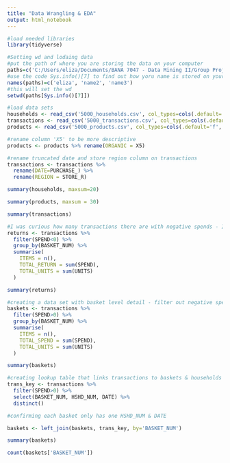 ```yaml
---
title: "Data Wrangling & EDA"
output: html_notebook
---
```



```r
#load needed libraries
library(tidyverse)
```
```r
#Setting wd and lodaing data
#put the path of where you are storing the data on your computer
paths=c('C:/Users/eliza/Documents/BANA 7047 - Data Mining II/Group Project/Data', 'path2', 'path3')
#use the code Sys.info()[7] to find out how yoru name is stored on your local machine, copy to this list
names(paths)=c('eliza', 'name2', 'name3')
#this will set the wd
setwd(paths[Sys.info()[7]])

#load data sets
households <- read_csv('5000_households.csv', col_types=cols(.default='f', HSHD_NUM='c'))
transactions <- read_csv('5000_transactions.csv', col_types=cols(.default='?', STORE_R='f', YEAR='f'))
products <- read_csv('5000_products.csv', col_types=cols(.default='f', PRODUCT_NUM='c'))

#rename column 'X5' to be more descriptive
products <- products %>% rename(ORGANIC = X5)

#rename truncated date and store region column on transactions
transactions <- transactions %>%
  rename(DATE=PURCHASE_) %>%
  rename(REGION = STORE_R)
```
```r
summary(households, maxsum=20)
```
```r
summary(products, maxsum = 30)
```
```r
summary(transactions)
```
```r
#I was curious how many transactions there are with negative spends - I think these might be returns & we may want to filter?
returns <- transactions %>% 
  filter(SPEND<0) %>%
  group_by(BASKET_NUM) %>%
  summarise(
    ITEMS = n(),
    TOTAL_RETURN = sum(SPEND),
    TOTAL_UNITS = sum(UNITS)
  )

summary(returns)
```

```r
#creating a data set with basket level detail - filter out negative spends
baskets <- transactions %>%
  filter(SPEND>0) %>%
  group_by(BASKET_NUM) %>%
  summarise(
    ITEMS = n(),
    TOTAL_SPEND = sum(SPEND),
    TOTAL_UNITS = sum(UNITS)
  )

summary(baskets)
```
```r
#creating lookup table that links transactions to baskets & households
trans_key <- transactions %>% 
  filter(SPEND>0) %>%
  select(BASKET_NUM, HSHD_NUM, DATE) %>%
  distinct()
```

```r
#confirming each basket only has one HSHD_NUM & DATE

```


```r
baskets <- left_join(baskets, trans_key, by='BASKET_NUM')  

summary(baskets)
```
```r
count(baskets['BASKET_NUM'])
```

